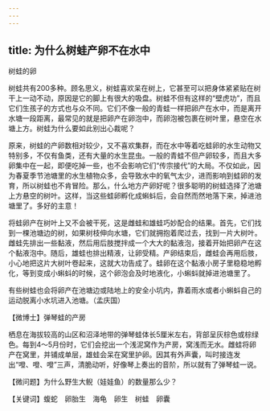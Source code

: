 ```yaml
---
---
---
```

title: 为什么树蛙产卵不在水中
---




树蛙的卵



树蛙共有200多种。顾名思义，树蛙喜欢呆在树上，它甚至可以把身体紧紧贴在树干上一动不动，原因是它的脚上有很大的吸盘。树蛙不但有这样的“壁虎功”，而且它们生孩子的方式也与众不同。它们不像一般的青蛙一样把卵产在水中，而是离开水塘一段距离，最常见的就是把卵产在卵泡中，而卵泡被包裹在树叶里，悬空在水塘上方。树蛙为什么要如此别出心裁呢？

原来，树蛙的产卵数相对较少，又不喜欢集群，而在水中等着吃蛙卵的水生动物又特别多，不仅有鱼类，还有大量的水生昆虫。一般的青蛙不但产卵较多，而且大多卵集中在一起，即便吃掉一些，也不会影响它们“传宗接代”的大局。不仅如此，因为春夏季节池塘里的水生植物众多，会导致水中的氧气太少，进而影响到蛙卵的发育，所以树蛙也不肯冒险。那么，什么地方产卵好呢？很多聪明的树蛙选择了池塘上方悬空的树叶。这样，当这些蛙卵孵化成蝌蚪后，会自然而然地落下来，掉进池塘里了。多好的主意！

将蛙卵产在树叶上又不会被干死，这是雌蛙和雄蛙巧妙配合的结果。首先，它们找到一棵池塘边的树，如果树枝伸向水塘，它们就拥抱着爬过去，找到一片大树叶。雌蛙先排出一些黏液，然后用后肢搅拌成一个大大的黏液泡，接着开始把卵产在这个黏液泡中。随后，雄蛙也排出精液，让卵受精。产卵结束后，雌蛙会再用后肢，小心地把这片大树叶卷起来，这就大功告成了。蛙卵在这个黏液小房子里稳稳地孵化，等到变成小蝌蚪的时候，这个卵泡会及时地液化，小蝌蚪就掉进池塘里了。

有些树蛙也会将卵产在池塘边或陆地上的安全小坑内，靠着雨水或者小蝌蚪自己的运动脱离小水坑进入池塘。（孟庆国）





【微博士】弹琴蛙的产房

栖息在海拔较高的山区和沼泽地带的弹琴蛙体长5厘米左右，背部呈灰棕色或棕绿色。每到4～5月份时，它们会挖出一个浅泥窝作为产房，窝浅而无水。雌蛙将卵产在窝里，并铺成单层，雄蛙会呆在窝里护卵。因其有外声囊，叫时接连发出“噔、噔、噔”三声，清脆动听，好像琴上奏出的音阶，所以就有了弹琴蛙一说。

【微问题】为什么野生大鲵（娃娃鱼）的数量那么少？

【关键词】蝮蛇　卵胎生　海龟　卵生　树蛙　卵囊